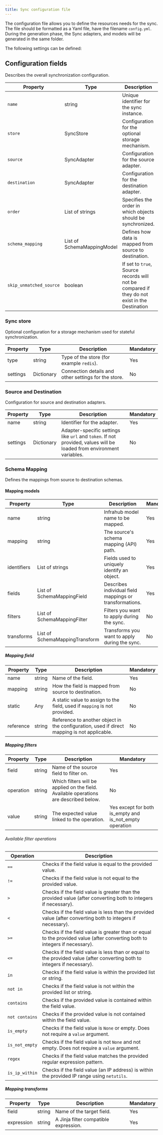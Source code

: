 ```yaml
---
title: Sync configuration file
---
```


The configuration file allows you to define the resources needs for the sync.
The file should be formatted as a Yaml file, have the filename `config.yml`. During the generation phase, the Sync adapters, and models will be generated in the same folder.

The following settings can be defined:

## Configuration fields

Describes the overall synchronization configuration.

| Property | Type | Description | Mandatory |
| -------- | ---- | ----------- | --------- |
| `name` | string | Unique identifier for the sync instance. | Yes |
| `store` | SyncStore | Configuration for the optional storage mechanism. | No |
| `source` | SyncAdapter | Configuration for the source adapter. | Yes |
| `destination` | SyncAdapter | Configuration for the destination adapter. | Yes |
| `order` | List of strings | Specifies the order in which objects should be synchronized. | Yes |
| `schema_mapping` | List of SchemaMappingModel | Defines how data is mapped from source to destination. | Yes |
| `skip_unmatched_source` | boolean | If set to `true`, Source records will not be compared if they do not exist in the Destination | No |

### Sync store

Optional configuration for a storage mechanism used for stateful synchronization.

| Property | Type | Description | Mandatory |
| -------- | ---- | ----------- | --------- |
| type | string | Type of the store (for example    `redis`). | Yes |
| settings | Dictionary | Connection details and other settings for the store. | No |

<!-- vale off -->
### Source and Destination
<!-- vale on -->
Configuration for source and destination adapters.

| Property | Type | Description | Mandatory |
| -------- | ---- | ----------- | --------- |
| name | string | Identifier for the adapter. | Yes |
| settings | Dictionary | Adapter-specific settings like `url` and `token`. If not provided, values will be loaded from environment variables. | No |
<!-- vale off -->
### Schema Mapping
<!-- vale on -->
Defines the mappings from source to destination schemas.

#### Mapping models

| Property | Type | Description | Mandatory |
| -------- | ---- | ----------- | --------- |
| name | string | Infrahub model name to be mapped. | Yes |
| mapping | string | The source's schema mapping (API) path. | Yes |
| identifiers | List of strings | Fields used to uniquely identify an object. | Yes |
| fields | List of SchemaMappingField | Describes individual field mappings or transformations. | Yes |
| filters | List of SchemaMappingFilter | Filters you want to apply during the sync. | No |
| transforms | List of SchemaMappingTransform | Transforms you want to apply during the sync. | No |

##### Mapping field

| Property | Type | Description | Mandatory |
| -------- | ---- | ----------- | --------- |
| name | string | Name of the field. | Yes |
| mapping | string | How the field is mapped from source to destination. | No |
| static | Any | A static value to assign to the field, used if `mapping` is not provided. | No |
| reference | string | Reference to another object in the configuration, used if direct mapping is not applicable. | No |

##### Mapping filters

| Property | Type | Description | Mandatory |
| -------- | ---- | ----------- | --------- |
| field | string | Name of the source field to filter on. | Yes |
| operation | string | Which filters will be applied on the field. Available operations are described below. | No |
| value | string | The expected value linked to the operation. | Yes except for both is_empty and is_not_empty operation |

###### Available filter operations

| Operation | Description |
| --------- | ----------- |
| `==` | Checks if the field value is equal to the provided value. |
| `!=` | Checks if the field value is not equal to the provided value. |
| `>` | Checks if the field value is greater than the provided value (after converting both to integers if necessary). |
| `<` | Checks if the field value is less than the provided value (after converting both to integers if necessary). |
| `>=` | Checks if the field value is greater than or equal to the provided value (after converting both to integers if necessary). |
| `<=` | Checks if the field value is less than or equal to the provided value (after converting both to integers if necessary). |
| `in` | Checks if the field value is within the provided list or string. |
| `not in` | Checks if the field value is not within the provided list or string. |
| `contains` | Checks if the provided value is contained within the field value. |
| `not contains` | Checks if the provided value is not contained within the field value. |
| `is_empty` | Checks if the field value is `None` or empty. Does not require a `value` argument. |
| `is_not_empty` | Checks if the field value is not `None` and not empty. Does not require a `value` argument. |
| `regex` | Checks if the field value matches the provided regular expression pattern. |
| `is_ip_within` | Checks if the field value (an IP address) is within the provided IP range using `netutils`. |

##### Mapping transforms

| Property | Type | Description | Mandatory |
| -------- | ---- | ----------- | --------- |
| field | string | Name of the target field. | Yes |
| expression | string | A Jinja filter compatible expression. | Yes |
